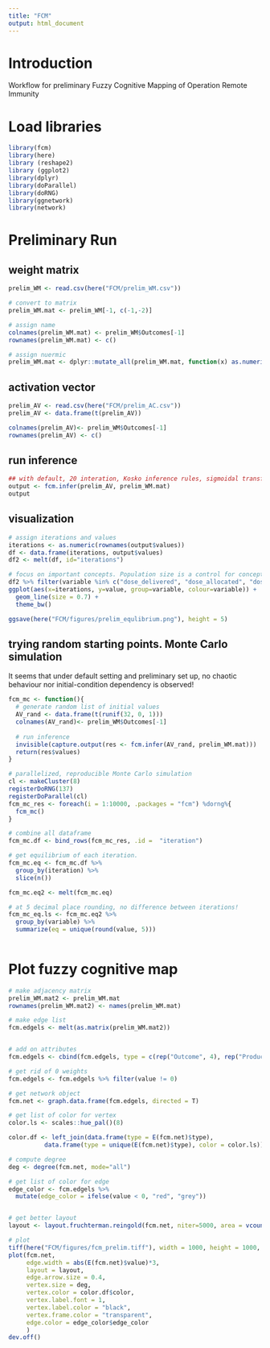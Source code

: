```yaml
---
title: "FCM"
output: html_document
---
```


# Introduction
Workflow for preliminary Fuzzy Cognitive Mapping of Operation Remote Immunity

# Load libraries
```r
library(fcm)
library(here)
library (reshape2)
library (ggplot2)
library(dplyr)
library(doParallel)
library(doRNG)
library(ggnetwork)
library(network)
```

# Preliminary Run
## weight matrix
```r
prelim_WM <- read.csv(here("FCM/prelim_WM.csv"))

# convert to matrix
prelim_WM.mat <- prelim_WM[-1, c(-1,-2)]

# assign name
colnames(prelim_WM.mat) <- prelim_WM$Outcomes[-1]
rownames(prelim_WM.mat) <- c()

# assign nuermic
prelim_WM.mat <- dplyr::mutate_all(prelim_WM.mat, function(x) as.numeric(as.character(x)))
```

## activation vector
```r
prelim_AV <- read.csv(here("FCM/prelim_AC.csv"))
prelim_AV <- data.frame(t(prelim_AV))

colnames(prelim_AV)<- prelim_WM$Outcomes[-1]
rownames(prelim_AV) <- c()
```

## run inference
```r
## with default, 20 interation, Kosko inference rules, sigmoidal transformation, lambda = 1, e=0.001
output <- fcm.infer(prelim_AV, prelim_WM.mat)
output 
```

## visualization
```r
# assign iterations and values
iterations <- as.numeric(rownames(output$values))  
df <- data.frame(iterations, output$values)   
df2 <- melt(df, id="iterations")   

# focus on important concepts. Population size is a control for concept that should not change 
df2 %>% filter(variable %in% c("dose_delivered", "dose_allocated", "dose_uptaken", "vaccine_hesistency", "extreme_weather")) %>%
ggplot(aes(x=iterations, y=value, group=variable, colour=variable)) +
  geom_line(size = 0.7) + 
  theme_bw()

ggsave(here("FCM/figures/prelim_equlibrium.png"), height = 5)
```

## trying random starting points. Monte Carlo simulation
It seems that under default setting and preliminary set up, no chaotic behaviour nor initial-condition dependency is observed!
```r
fcm_mc <- function(){
  # generate random list of initial values
  AV_rand <- data.frame(t(runif(32, 0, 1)))
  colnames(AV_rand)<- prelim_WM$Outcomes[-1]
  
  # run inference
  invisible(capture.output(res <- fcm.infer(AV_rand, prelim_WM.mat)))
  return(res$values)
}

# parallelized, reproducible Monte Carlo simulation
cl <- makeCluster(8)
registerDoRNG(137)
registerDoParallel(cl)
fcm_mc_res <- foreach(i = 1:10000, .packages = "fcm") %dorng%{
  fcm_mc()
}

# combine all dataframe
fcm_mc.df <- bind_rows(fcm_mc_res, .id =  "iteration")

# get equilibrium of each iteration. 
fcm_mc.eq <- fcm_mc.df %>% 
  group_by(iteration) %>% 
  slice(n())

fcm_mc.eq2 <- melt(fcm_mc.eq)

# at 5 decimal place rounding, no difference between iterations!
fcm_mc_eq.ls <- fcm_mc.eq2 %>% 
  group_by(variable) %>% 
  summarize(eq = unique(round(value, 5)))
  
```

# Plot fuzzy cognitive map
```r
# make adjacency matrix
prelim_WM.mat2 <- prelim_WM.mat
rownames(prelim_WM.mat2) <- names(prelim_WM.mat)

# make edge list
fcm.edgels <- melt(as.matrix(prelim_WM.mat2))


# add on attributes
fcm.edgels <- cbind(fcm.edgels, type = c(rep("Outcome", 4), rep("Product", 5), rep("Allocation", 2), rep("Delivery", 6), rep("Uptake", 5), rep("Human_resource", 3), rep("Leadership", 4), rep("Demographic", 3)))

# get rid of 0 weights 
fcm.edgels <- fcm.edgels %>% filter(value != 0)

# get network object
fcm.net <- graph.data.frame(fcm.edgels, directed = T)

# get list of color for vertex
color.ls <- scales::hue_pal()(8)

color.df <- left_join(data.frame(type = E(fcm.net)$type), 
          data.frame(type = unique(E(fcm.net)$type), color = color.ls))

# compute degree
deg <- degree(fcm.net, mode="all")

# get list of color for edge
edge_color <- fcm.edgels %>% 
  mutate(edge_color = ifelse(value < 0, "red", "grey"))


# get better layout
layout <- layout.fruchterman.reingold(fcm.net, niter=5000, area = vcount(fcm.net)^4*10)

# plot
tiff(here("FCM/figures/fcm_prelim.tiff"), width = 1000, height = 1000, res = 120)
plot(fcm.net, 
     edge.width = abs(E(fcm.net)$value)*3, 
     layout = layout,
     edge.arrow.size = 0.4,
     vertex.size = deg,
     vertex.color = color.df$color,
     vertex.label.font = 1,
     vertex.label.color = "black",
     vertex.frame.color = "transparent",
     edge.color = edge_color$edge_color
     )
dev.off()
```



